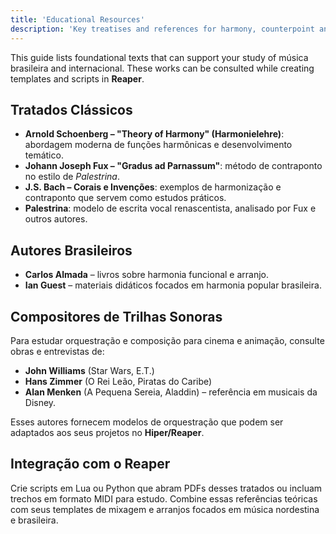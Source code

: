 ```yaml
---
title: 'Educational Resources'
description: 'Key treatises and references for harmony, counterpoint and film scoring'
---
```


This guide lists foundational texts that can support your study of música brasileira and internacional. These works can be consulted while creating templates and scripts in **Reaper**.

## Tratados Clássicos

- **Arnold Schoenberg – "Theory of Harmony" (Harmonielehre)**: abordagem moderna de funções harmônicas e desenvolvimento temático.
- **Johann Joseph Fux – "Gradus ad Parnassum"**: método de contraponto no estilo de *Palestrina*.
- **J.S. Bach – Corais e Invenções**: exemplos de harmonização e contraponto que servem como estudos práticos.
- **Palestrina**: modelo de escrita vocal renascentista, analisado por Fux e outros autores.

## Autores Brasileiros

- **Carlos Almada** – livros sobre harmonia funcional e arranjo.
- **Ian Guest** – materiais didáticos focados em harmonia popular brasileira.

## Compositores de Trilhas Sonoras

Para estudar orquestração e composição para cinema e animação, consulte obras e entrevistas de:

- **John Williams** (Star Wars, E.T.)
- **Hans Zimmer** (O Rei Leão, Piratas do Caribe)
- **Alan Menken** (A Pequena Sereia, Aladdin) – referência em musicais da Disney.

Esses autores fornecem modelos de orquestração que podem ser adaptados aos seus projetos no **Hiper/Reaper**.

## Integração com o Reaper

Crie scripts em Lua ou Python que abram PDFs desses tratados ou incluam trechos em formato MIDI para estudo. Combine essas referências teóricas com seus templates de mixagem e arranjos focados em música nordestina e brasileira.
